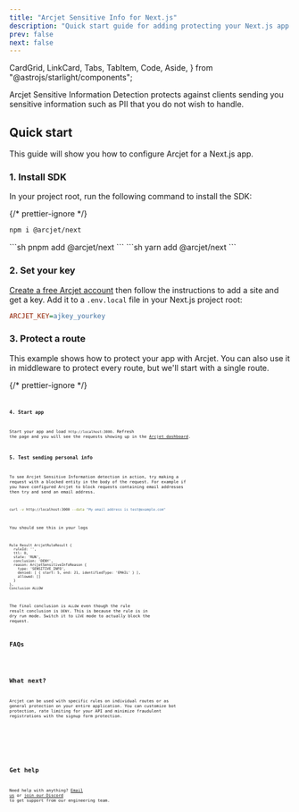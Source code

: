 ```yaml
---
title: "Arcjet Sensitive Info for Next.js"
description: "Quick start guide for adding protecting your Next.js app with Arcjet Sensitive Info."
prev: false
next: false
---
```


  CardGrid,
  LinkCard,
  Tabs,
  TabItem,
  Code,
  Aside,
} from "@astrojs/starlight/components";

Arcjet Sensitive Information Detection protects against clients sending you
sensitive information such as PII that you do not wish to handle.

<WhatIsArcjet />

## Quick start

This guide will show you how to configure Arcjet for a Next.js app.

### 1. Install SDK

In your project root, run the following command to install the SDK:

{/* prettier-ignore */}
<Tabs>
<TabItem label="npm">
```sh
npm i @arcjet/next
```
</TabItem>
<TabItem label="pnpm">
```sh
pnpm add @arcjet/next
```
</TabItem>
<TabItem label="yarn">
```sh
yarn add @arcjet/next
```
</TabItem>
</Tabs>

### 2. Set your key

[Create a free Arcjet account](https://app.arcjet.com) then follow the
instructions to add a site and get a key. Add it to a `.env.local` file in your
Next.js project root:

```ini title=".env.local"
ARCJET_KEY=ajkey_yourkey
```

### 3. Protect a route

This example shows how to protect your app with Arcjet. You can also use
it in middleware to protect every route, but we'll start with a single route.

{/* prettier-ignore */}
<Tabs>
<TabItem label="TS (App)">
<Code
  code={PerRouteAppTS}
  lang="ts"
  title="/app/api/arcjet/route.ts"
/>
</TabItem>
<TabItem label="TS (Pages)">
<Code
  code={PerRoutePagesTS}
  lang="ts"
  title="/pages/api/hello.ts"
/>
</TabItem>
<TabItem label="JS (App)">
<Code
  code={PerRouteAppJS}
  lang="js"
  title="/app/api/arcjet/route.js"
/>
</TabItem>
<TabItem label="JS (Pages)">
<Code
  code={PerRoutePagesJS}
  lang="js"
  title="/pages/api/hello.ts"
/>
</TabItem>
</Tabs>

### 4. Start app

Start your app and load `http://localhost:3000`. Refresh the page and you will
see the requests showing up in the [Arcjet dashboard](https://app.arcjet.com).

### 5. Test sending personal info

To see Arcjet Sensitive Information detection in action, try making a request
with a blocked entity in the body of the request. For example if you have configured
Arcjet to block requests containing email addresses then try and send an email address.

```sh
curl -v http://localhost:3000 --data "My email address is test@example.com"
```

You should see this in your logs

```text
Rule Result ArcjetRuleResult {
  ruleId: '',
  ttl: 0,
  state: 'RUN',
  conclusion: 'DENY',
  reason: ArcjetSensitiveInfoReason {
    type: 'SENSITIVE_INFO',
    denied: [ { start: 5, end: 21, identifiedType: 'EMAIL' } ],
    allowed: []
  }
},
Conclusion ALLOW
```

The final conclusion is `ALLOW` even though the rule result conclusion is
`DENY`. This is because the rule is in dry run mode. Switch it to `LIVE` mode to
actually block the request.

## FAQs

<FAQs />

## What next?

Arcjet can be used with specific rules on individual routes or as general
protection on your entire application. You can customize bot protection, rate
limiting for your API and minimize fraudulent registrations with the signup form
protection.

<CardGrid>
  <LinkCard
    title="Arcjet Sensitive Info reference"
    href="/sensitive-info/reference/nextjs"
    description="Full details about Sensitive Info."
  />
  <LinkCard
    title="SDK reference"
    href="/reference/nextjs"
    description="Next.js SDK reference guide."
  />
  <LinkCard
    title="Testing"
    href="/testing"
    description="Write tests for your rules."
  />
</CardGrid>

## Get help

Need help with anything? [Email us](mailto:support@arcjet.com) or [join our
Discord](https://discord.gg/TPra6jqZDC) to get support from our
engineering team.

<Comments />
